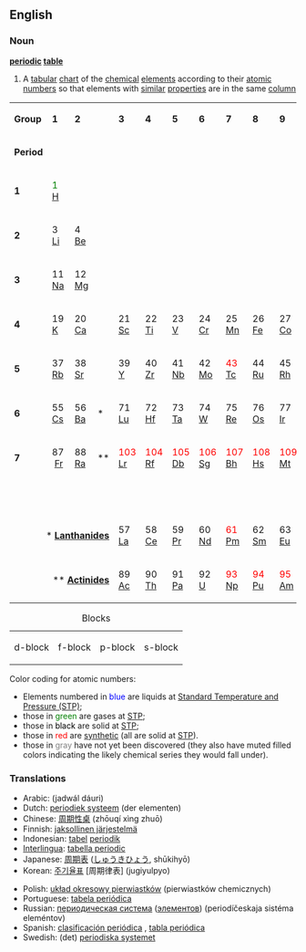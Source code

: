==English==
===Noun===
{{wikipedia}}
'''[[periodic]] [[table]]'''
#{{chemistry}} A [[tabular]] [[chart]] of the [[chemical]] [[element]]s according to their [[atomic number]]s so that elements with [[similar]] [[properties]] are in the same [[column]]

<!-- table modified from Wikipedia -->
<center>
{| style="width: 80%;"
|- align="center"
| '''Group'''
| '''1'''
| '''2'''
| style="vertical-align: top;" | <br>
| '''3'''
| '''4'''
| '''5'''
| '''6'''
| '''7'''
| '''8'''
| '''9'''
| '''10'''
| '''11'''
| '''12'''
| '''13'''
| '''14'''
| '''15'''
| '''16'''
| '''17'''
| '''18'''
|- align="center"
| '''Period'''
| colspan="20" | <br>
|- align="center"
| '''1'''
| bgcolor="#ff6699" | <font color="green">1</font><br>[[Hydrogen|H]]
| colspan="17" | <br>
| bgcolor="#99ccff" | <font color="green">2</font><br>[[Helium|He]]
|- align="center"
| '''2'''
| bgcolor="#ff6699" | 3<br>[[Lithium|Li]]
| bgcolor="#ff6699" | 4<br>[[Beryllium|Be]]
| style="vertical-align: top;" | <br>
| colspan="10" | <br>
| bgcolor="#99ccff" | 5<br>[[Boron|B]]
| bgcolor="#99ccff" | 6<br>[[Carbon|C]]
| bgcolor="#99ccff" | <font color="green">7</font><br>[[Nitrogen|N]]
| bgcolor="#99ccff" | <font color="green">8</font><br>[[Oxygen|O]]
| bgcolor="#99ccff" | <font color="green">9</font><br>[[Fluorine|F]]
| bgcolor="#99ccff" | <font color="green">10</font><br>[[Neon|Ne]]
|- align="center"
| '''3'''
| bgcolor="#ff6699" | 11<br>[[Sodium|Na]]
| bgcolor="#ff6699" | 12<br>[[Magnesium|Mg]]
| style="vertical-align: top;" | <br>
| colspan="10" | <br>
| bgcolor="#99ccff" | 13<br>[[Aluminium|Al]]
| bgcolor="#99ccff" | 14<br>[[Silicon|Si]]
| bgcolor="#99ccff" | 15<br>[[Phosphorus|P]]
| bgcolor="#99ccff" | 16<br>[[Sulfur|S]]
| bgcolor="#99ccff" | <font color="green">17</font><br>[[Chlorine|Cl]]
| bgcolor="#99ccff" | <font color="green">18</font><br>[[Argon|Ar]]
|- align="center"
| '''4'''
| bgcolor="#ff6699" | 19<br>[[Potassium|K]]
| bgcolor="#ff6699" | 20<br>[[Calcium|Ca]]
| style="vertical-align: top;" | <br>
| bgcolor="#ccff99" | 21<br>[[Scandium|Sc]]
| bgcolor="#ccff99" | 22<br>[[Titanium|Ti]]
| bgcolor="#ccff99" | 23<br>[[Vanadium|V]]
| bgcolor="#ccff99" | 24<br>[[Chromium|Cr]]
| bgcolor="#ccff99" | 25<br>[[Manganese|Mn]]
| bgcolor="#ccff99" | 26<br>[[Iron|Fe]]
| bgcolor="#ccff99" | 27<br>[[Cobalt|Co]]
| bgcolor="#ccff99" | 28<br>[[Nickel|Ni]]
| bgcolor="#ccff99" | 29<br>[[Copper|Cu]]
| bgcolor="#ccff99" | 30<br>[[Zinc|Zn]]
| bgcolor="#99ccff" | 31<br>[[Gallium|Ga]]
| bgcolor="#99ccff" | 32<br>[[Germanium|Ge]]
| bgcolor="#99ccff" | 33<br>[[Arsenic|As]]
| bgcolor="#99ccff" | 34<br>[[Selenium|Se]]
| bgcolor="#99ccff" | <font color="blue">35</font><br>[[Bromine|Br]]
| bgcolor="#99ccff" | <font color="green">36</font><br>[[Krypton|Kr]]
|- align="center"
| '''5'''
| bgcolor="#ff6699" | 37<br>[[Rubidium|Rb]]
| bgcolor="#ff6699" | 38<br>[[Strontium|Sr]]
| style="vertical-align: top;" | <br>
| bgcolor="#ccff99" | 39<br>[[Yttrium|Y]]
| bgcolor="#ccff99" | 40<br>[[Zirconium|Zr]]
| bgcolor="#ccff99" | 41<br>[[Niobium|Nb]]
| bgcolor="#ccff99" | 42<br>[[Molybdenum|Mo]]
| bgcolor="#ccff99" | <font color="red">43</font><br>[[Technetium|Tc]]
| bgcolor="#ccff99" | 44<br>[[Ruthenium|Ru]]
| bgcolor="#ccff99" | 45<br>[[Rhodium|Rh]]
| bgcolor="#ccff99" | 46<br>[[Palladium|Pd]]
| bgcolor="#ccff99" | 47<br>[[Silver|Ag]]
| bgcolor="#ccff99" | 48<br>[[Cadmium|Cd]]
| bgcolor="#99ccff" | 49<br>[[Indium|In]]
| bgcolor="#99ccff" | 50<br>[[Tin|Sn]]
| bgcolor="#99ccff" | 51<br>[[Antimony|Sb]]
| bgcolor="#99ccff" | 52<br>[[Tellurium|Te]]
| bgcolor="#99ccff" | 53<br>[[Iodine|I]]
| bgcolor="#99ccff" | <font color="green">54</font><br>[[Xenon|Xe]]
|- align="center"
| '''6'''
| bgcolor="#ff6699" | 55<br>[[Caesium|Cs]]
| bgcolor="#ff6699" | 56<br>[[Barium|Ba]]
| bgcolor="#66ffcc" | *<br>
| bgcolor="#ccff99" | 71<br>[[Lutetium|Lu]]
| bgcolor="#ccff99" | 72<br>[[Hafnium|Hf]]
| bgcolor="#ccff99" | 73<br>[[Tantalum|Ta]]
| bgcolor="#ccff99" | 74<br>[[Tungsten|W]]
| bgcolor="#ccff99" | 75<br>[[Rhenium|Re]]
| bgcolor="#ccff99" | 76<br>[[Osmium|Os]]
| bgcolor="#ccff99" | 77<br>[[Iridium|Ir]]
| bgcolor="#ccff99" | 78<br>[[Platinum|Pt]]
| bgcolor="#ccff99" | 79<br>[[Gold|Au]]
| bgcolor="#ccff99" | <font color="blue">80</font><br>[[Mercury|Hg]]
| bgcolor="#99ccff" | 81<br>[[Thallium|Tl]]
| bgcolor="#99ccff" | 82<br>[[Lead|Pb]]
| bgcolor="#99ccff" | 83<br>[[Bismuth|Bi]]
| bgcolor="#99ccff" | 84<br>[[Polonium|Po]]
| bgcolor="#99ccff" | 85<br>[[Astatine|At]]
| bgcolor="#99ccff" | <font color="green">86</font><br>[[Radon|Rn]]
|- align="center"
| '''7'''
| bgcolor="#ff6699" | 87<br>&nbsp;[[Francium|Fr]]&nbsp;
| bgcolor="#ff6699" | 88<br>[[Radium|Ra]]
| bgcolor="#66ffcc" | **<br>
| bgcolor="#ccff99" | <font color="red">103</font><br>[[Lawrencium|Lr]]
| bgcolor="#ccff99" | <font color="red">104</font><br>[[Rutherfordium|Rf]]
| bgcolor="#ccff99" | <font color="red">105</font><br>[[Dubnium|Db]]
| bgcolor="#ccff99" | <font color="red">106</font><br>[[Seaborgium|Sg]]
| bgcolor="#ccff99" | <font color="red">107</font><br>[[Bohrium|Bh]]
| bgcolor="#ccff99" | <font color="red">108</font><br>[[Hassium|Hs]]
| bgcolor="#ccff99" | <font color="red">109</font><br>[[Meitnerium|Mt]]
| bgcolor="#ccff99" | <font color="red">110</font><br>[[Darmstadtium|Ds]]
| bgcolor="#ccff99" | <font color="red">111</font><br>[[Roentgenium|Rg]]
| bgcolor="#ccff99" | <font color="red">112</font><br>[[Ununbium|Uub]]
| bgcolor="#99ccff" | <font color="red">113<br>[[Ununtrium|Uut]]</font>
| bgcolor="#99ccff" | <font color="red">114</font><br>[[Ununquadium|Uuq]]
| bgcolor="#99ccff" | <font color="red">115<br>[[Ununpentium|Uup]]</font>
| bgcolor="#99ccff" | <font color="red">116<br>[[Ununhexium|Uuh]]</font>
| bgcolor="#ecfefe" | <font color="#cccccc">117<br>[[Ununseptium|Uus]]</font>
| bgcolor="#ecfefe" | <font color="#cccccc">118<br>[[Ununoctium|Uuo]]</font>
|- align="center"
| colspan="21" | <br>
|- align="center"
| colspan="4" align="right" | * '''[[Lanthanide]]s'''
| bgcolor="#66ffcc" | 57<br>[[Lanthanum|La]]
| bgcolor="#66ffcc" | 58<br>[[Cerium|Ce]]
| bgcolor="#66ffcc" | 59<br>[[Praseodymium|Pr]]
| bgcolor="#66ffcc" | 60<br>[[Neodymium|Nd]]
| bgcolor="#66ffcc" | <font color="red">61</font><br>[[Promethium|Pm]]
| bgcolor="#66ffcc" | 62<br>[[Samarium|Sm]]
| bgcolor="#66ffcc" | 63<br>[[Europium|Eu]]
| bgcolor="#66ffcc" | 64<br>[[Gadolinium|Gd]]
| bgcolor="#66ffcc" | 65<br>[[Terbium|Tb]]
| bgcolor="#66ffcc" | 66<br>[[Dysprosium|Dy]]
| bgcolor="#66ffcc" | 67<br>[[Holmium|Ho]]
| bgcolor="#66ffcc" | 68<br>[[Erbium|Er]]
| bgcolor="#66ffcc" | 69<br>[[Thulium|Tm]]
| bgcolor="#66ffcc" | 70<br>[[Ytterbium|Yb]]
|- align="center"
| colspan="4" align="right" | ** '''[[Actinide]]s'''
| bgcolor="#66ffcc" | 89<br>[[Actinium|Ac]]
| bgcolor="#66ffcc" | 90<br>[[Thorium|Th]]
| bgcolor="#66ffcc" | 91<br>[[Protactinium|Pa]]
| bgcolor="#66ffcc" | 92<br>[[Uranium|U]]
| bgcolor="#66ffcc" | <font color="red">93</font><br>[[Neptunium|Np]]
| bgcolor="#66ffcc" | <font color="red">94</font><br>[[Plutonium|Pu]]
| bgcolor="#66ffcc" | <font color="red">95</font><br>[[Americium|Am]]
| bgcolor="#66ffcc" | <font color="red">96</font><br>[[Curium|Cm]]
| bgcolor="#66ffcc" | <font color="red">97</font><br>[[Berkelium|Bk]]
| bgcolor="#66ffcc" | <font color="red">98</font><br>[[Californium|Cf]]
| bgcolor="#66ffcc" | <font color="red">99</font><br>[[Einsteinium|Es]]
| bgcolor="#66ffcc" | <font color="red">100</font><br>[[Fermium|Fm]]
| bgcolor="#66ffcc" | <font color="red">101</font><br>[[Mendelevium|Md]]
| bgcolor="#66ffcc" | <font color="red">102</font><br>[[Nobelium|No]]
|}</center>
{| align="center"
|+Blocks
|- 
| bgcolor="#CCFF99" | d-block
| bgcolor="#66FFCC" | f-block
| bgcolor="#99CCFF" | p-block
| bgcolor="#FF6699" | s-block
|}

Color coding for atomic numbers:
* Elements numbered in <font color="blue">blue</font> are liquids at [[standard temperature and pressure|Standard Temperature and Pressure (STP)]];
* those in <font color="green">green</font> are gases at [[standard temperature and pressure|STP]];
* those in <font color="black">black</font> are solid at [[standard temperature and pressure|STP]];
* those in <font color="red">red</font> are [[Synthetic element|synthetic]] (all are solid at [[standard temperature and pressure|STP]]).
* those in <font color="#808080">gray</font> have not yet been discovered (they also have muted filled colors indicating the likely chemical series they would fall under).

=== Translations ===
{{top}}
*Arabic: {{ARchar|[[جدول دوري|جَدْوَلٌ دَوْرِيّ]]}} (jadwál dáuri) {{m}}
*Dutch: [[periodiek systeem]] (der elementen)
*Chinese: [[周期性桌]] (zhōuqí xìng zhuō)
*Finnish: [[jaksollinen järjestelmä]]
*Indonesian: [[tabel]] [[periodik]]
*[[Interlingua]]: [[tabella periodic]]
*Japanese: [[周期表]] ([[しゅうきひょう]], shūkihyō)
*Korean: [[주기율표]] [周期律表] (jugiyulpyo)
{{mid}}
*Polish: [[układ okresowy pierwiastków]] (pierwiastków chemicznych)
*Portuguese: [[tabela periódica]] {{f}}
*Russian: [[периодическая система]] ([[элемент|элементов]]) (periodíčeskaja sistéma eleméntov) {{f}}
*Spanish: [[clasificación periódica]] {{f}}, [[tabla periódica]] {{f}}
*Swedish: (det) [[periodiska systemet]]
{{bottom}}